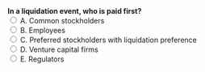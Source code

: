 ::: {.question-block}
<form onsubmit="event.preventDefault(); checkAnswer('module1_mcq_q96')" data-correct-answer="C"> 
  <strong style="display: block;">In a liquidation event, who is paid first?</strong> 
  <label><input type="radio" name="module1_mcq_q96" value="A"> A. Common stockholders</label><br>
  <label><input type="radio" name="module1_mcq_q96" value="B"> B. Employees</label><br>
  <label><input type="radio" name="module1_mcq_q96" value="C"> C. Preferred stockholders with liquidation preference</label><br>
  <label><input type="radio" name="module1_mcq_q96" value="D"> D. Venture capital firms</label><br>
  <label><input type="radio" name="module1_mcq_q96" value="E"> E. Regulators</label><br>
</form> 

<div id="feedback-module1_mcq_q96" class="feedback" data-status="" style="display:none;"> 
✅ Correct: C. Preferred stockholders with liquidation preference are paid before common stockholders. 
</div> 
:::
